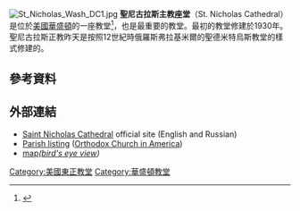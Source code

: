 {{coord|38.9249|-77.0686|type:landmark_region:US-DC|display=title}}
[[Image:St_Nicholas_Wash_DC1.jpg|right]]
'''聖尼古拉斯主教座堂'''（St. Nicholas Cathedral）是位於[[美國|美國]][[華盛頓哥倫比亞特區|華盛頓]]的一座教堂<ref>{{Cite web |url=http://www.wmata.com/rail/ |title=存档副本 |accessdate=2017-01-09 |archive-date=2010-01-13 |archive-url=https://web.archive.org/web/20100113035433/http://wmata.com/rail/ |dead-url=no }}</ref>，也是{{link-en|美國正教會|Orthodox Church in America}}最重要的教堂。最初的教堂修建於1930年。聖尼古拉斯正教昨天是按照12世紀時俄羅斯弗拉基米爾的聖德米特烏斯教堂的樣式修建的。
==參考資料==
{{Reflist}}
==外部連結==
*[http://www.stnicholasdc.org/ Saint Nicholas Cathedral] {{Wayback|url=http://www.stnicholasdc.org/ |date=20210226202049 }} official site (English and Russian)
*[http://www.oca.org/DIRlisting.asp?SID=9&KEY=OCA-WA-WDCSNK Parish listing] {{Wayback|url=http://www.oca.org/DIRlisting.asp?SID=9&KEY=OCA-WA-WDCSNK |date=20110607101140 }} ([[Orthodox_Church_in_America|Orthodox Church in America]])
*[http://local.live.com/default.aspx?v=2&cp=38.924955~-77.068763&style=r&lvl=15&scene=156686&sp=aN.38.925245_-77.068692_St.%20Nicholas%20Cathedral%20%28Washington%2c%20D.C.%29_ map]'' ([http://local.live.com/default.aspx?v=2&cp=38.925151~-77.06802&style=o&lvl=1&scene=156686&sp=aN.38.925245_-77.068692_St.%20Nicholas%20Cathedral%20%28Washington%2c%20D.C.%29_  bird's eye view])''
[[Category:美國東正教堂|Category:美國東正教堂]]
[[Category:華盛頓教堂|Category:華盛頓教堂]]